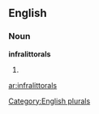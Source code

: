 ==English==

===Noun===
'''infralittorals'''

# {{plural of|[[infralittoral]]}}

[[Category:English plurals]]

[[ar:infralittorals]]